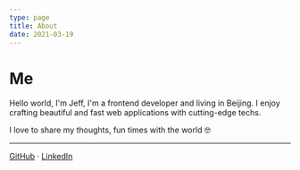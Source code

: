 ```yaml
---
type: page
title: About
date: 2021-03-19
---
```


# Me

Hello world, I'm Jeff, I'm a frontend developer and living in Beijing. I enjoy crafting beautiful and fast web applications with cutting-edge techs.

I love to share my thoughts, fun times with the world 🤓

---


<LinkedInBadge />

[GitHub](https://github.com/Jeffzholy) · [LinkedIn](https://www.linkedin.com/in/jeff-zhen-zhang/)
